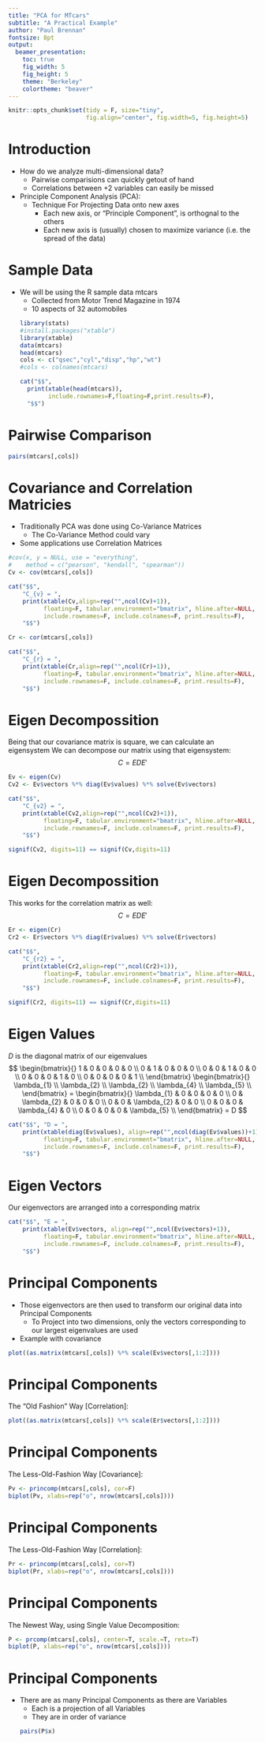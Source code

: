 ```yaml
---
title: "PCA for MTcars"
subtitle: "A Practical Example"
author: "Paul Brennan"
fontsize: 8pt
output:
  beamer_presentation:
    toc: true
    fig_width: 5
    fig_height: 5
    theme: "Berkeley"
    colortheme: "beaver"
---
```


```r
knitr::opts_chunk$set(tidy = F, size="tiny", 
                      fig.align="center", fig.width=5, fig.height=5)
```

# Introduction

 - How do we analyze multi-dimensional data?
    - Pairwise comparisions can quickly getout of hand
    - Correlations between +2 variables can easily be missed
 - Principle Component Analysis (PCA):
    - Technique For Projecting Data onto new axes
        - Each new axis, or "Principle Component", is orthognal to the others
        - Each new axis is (usually) chosen to maximize variance (i.e. the spread of the data)

# Sample Data
- We will be using the R sample data mtcars
    - Collected from Motor Trend Magazine in 1974
    - 10 aspects of 32 automobiles
```r
library(stats)
#install.packages("xtable")
library(xtable)
data(mtcars)
head(mtcars)
cols <- c("qsec","cyl","disp","hp","wt")
#cols <- colnames(mtcars)
```
```r
cat("$$", 
    print(xtable(head(mtcars)),
          include.rownames=F,floating=F,print.results=F),
    "$$")
```

# Pairwise Comparison
```r
pairs(mtcars[,cols])
```

# Covariance and Correlation Matricies
- Traditionally PCA was done using Co-Variance Matrices
    - The Co-Variance Method could vary
- Some applications use Correlation Matrices
```r
#cov(x, y = NULL, use = "everything",
#    method = c("pearson", "kendall", "spearman"))
Cv <- cov(mtcars[,cols])
```
```r
cat("$$", 
    "C_{v} = ",
    print(xtable(Cv,align=rep("",ncol(Cv)+1)), 
          floating=F, tabular.environment="bmatrix", hline.after=NULL, 
          include.rownames=F, include.colnames=F, print.results=F),
    "$$")
```
```r
Cr <- cor(mtcars[,cols])
```
```r
cat("$$", 
    "C_{r} = ",
    print(xtable(Cr,align=rep("",ncol(Cr)+1)), 
          floating=F, tabular.environment="bmatrix", hline.after=NULL, 
          include.rownames=F, include.colnames=F, print.results=F),
    "$$")
```

Eigen Decompossition
========================================================
Being that our covariance matrix is square, we can calculate an eigensystem
We can decompose our matrix using that eigensystem:
$$
C = EDE'
$$
```r
Ev <- eigen(Cv)
Cv2 <- Ev$vectors %*% diag(Ev$values) %*% solve(Ev$vectors)
```
```r
cat("$$", 
    "C_{v2} = ",
    print(xtable(Cv2,align=rep("",ncol(Cv2)+1)), 
          floating=F, tabular.environment="bmatrix", hline.after=NULL, 
          include.rownames=F, include.colnames=F, print.results=F),
    "$$")
```
```r
signif(Cv2, digits=11) == signif(Cv,digits=11)
```

# Eigen Decompossition
This works for the correlation matrix as well:
$$
C = EDE'
$$
```r
Er <- eigen(Cr)
Cr2 <- Er$vectors %*% diag(Er$values) %*% solve(Er$vectors)
```
```r
cat("$$", 
    "C_{r2} = ",
    print(xtable(Cr2,align=rep("",ncol(Cr2)+1)), 
          floating=F, tabular.environment="bmatrix", hline.after=NULL, 
          include.rownames=F, include.colnames=F, print.results=F),
    "$$")
```
```r
signif(Cr2, digits=11) == signif(Cr,digits=11)
```

# Eigen Values
$D$ is the diagonal matrix of our eigenvalues
$$
    \begin{bmatrix}{}
    1 & 0 & 0 & 0 & 0 \\
    0 & 1 & 0 & 0 & 0 \\
    0 & 0 & 1 & 0 & 0 \\
    0 & 0 & 0 & 1 & 0 \\
    0 & 0 & 0 & 0 & 1 \\
    \end{bmatrix} 
    \begin{bmatrix}{}
    \lambda_{1} \\
    \lambda_{2} \\
    \lambda_{2} \\
    \lambda_{4} \\
    \lambda_{5} \\
    \end{bmatrix}
    = 
    \begin{bmatrix}{}
    \lambda_{1} & 0 & 0 & 0 & 0 \\
    0 & \lambda_{2} & 0 & 0 & 0 \\
    0 & 0 & \lambda_{2} & 0 & 0 \\
    0 & 0 & 0 & \lambda_{4} & 0 \\
    0 & 0 & 0 & 0 & \lambda_{5} \\
    \end{bmatrix} = D
$$
```r
cat("$$", "D = ",
    print(xtable(diag(Ev$values), align=rep("",ncol(diag(Ev$values))+1)), 
          floating=F, tabular.environment="bmatrix", hline.after=NULL, 
          include.rownames=F, include.colnames=F, print.results=F),
    "$$")
```

# Eigen Vectors
Our eigenvectors are arranged into a corresponding matrix
```r
cat("$$", "E = ",
    print(xtable(Ev$vectors, align=rep("",ncol(Ev$vectors)+1)), 
          floating=F, tabular.environment="bmatrix", hline.after=NULL, 
          include.rownames=F, include.colnames=F, print.results=F),
    "$$")
```

# Principal Components
 - Those eigenvectors are then used to transform our original data into Principal Components
     - To Project into two dimensions, only the vectors corresponding to our largest eigenvalues are used
 - Example with covariance
```r
plot((as.matrix(mtcars[,cols]) %*% scale(Ev$vectors[,1:2])))
```

# Principal Components
The "Old Fashion" Way [Correlation]: 
```r
plot((as.matrix(mtcars[,cols]) %*% scale(Er$vectors[,1:2])))
```

# Principal Components
The Less-Old-Fashion Way [Covariance]:
```r
Pv <- princomp(mtcars[,cols], cor=F)
biplot(Pv, xlabs=rep("o", nrow(mtcars[,cols])))
```

# Principal Components
The Less-Old-Fashion Way [Correlation]:
```r
Pr <- princomp(mtcars[,cols], cor=T)
biplot(Pr, xlabs=rep("o", nrow(mtcars[,cols])))
```

# Principal Components
The Newest Way, using Single Value Decomposition:
```r
P <- prcomp(mtcars[,cols], center=T, scale.=T, retx=T)
biplot(P, xlabs=rep("o", nrow(mtcars[,cols])))
```

# Principal Components
- There are as many Principal Components as there are Variables
    - Each is a projection of all Variables
    - They are in order of variance
```r
pairs(P$x)
```
